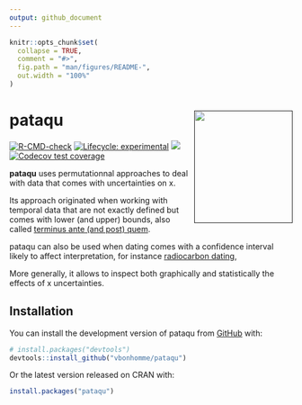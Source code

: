 ```yaml
---
output: github_document
---
```


<!-- README.md is generated from README.Rmd. Please edit that file -->

```r
knitr::opts_chunk$set(
  collapse = TRUE,
  comment = "#>",
  fig.path = "man/figures/README-",
  out.width = "100%"
)
```

# pataqu [<img src="man/figures/pataqu.png" width = "175" height = "200" align="right" />]() 

<!-- badges: start -->
<!--[![CRAN status](https://www.r-pkg.org/badges/version/pataqu)](https://CRAN.R-project.org/package=pataqu)-->
[![R-CMD-check](https://github.com/vbonhomme/pataqu/workflows/R-CMD-check/badge.svg)](https://github.com/vbonhomme/pataqu/actions)
[![Lifecycle: experimental](https://img.shields.io/badge/lifecycle-experimental-orange.svg)](https://lifecycle.r-lib.org/articles/stages.html#experimental)
[![](https://img.shields.io/github/last-commit/vbonhomme/pataqu.svg)](https://github.com/vbonhomme/pataqu/commits/master)
[![Codecov test coverage](https://codecov.io/gh/vbonhomme/pataqu/branch/master/graph/badge.svg)](https://app.codecov.io/gh/vbonhomme/pataqu?branch=master)


<!-- badges: end -->

**pataqu** uses permutationnal approaches to deal with data that comes with uncertainties on x. 

Its approach originated when working with temporal data that are not exactly defined but comes with lower (and upper) bounds, also called [terminus ante (and post) quem](https://en.wikipedia.org/wiki/Terminus_post_quem). 

pataqu can also be used when dating comes with a confidence interval likely to affect interpretation, for instance [radiocarbon dating](https://en.wikipedia.org/wiki/Radiocarbon_dating),
 
More generally, it allows to inspect both graphically and statistically the effects of x uncertainties.

## Installation

You can install the development version of pataqu from [GitHub](https://github.com/) with:

``` r
# install.packages("devtools")
devtools::install_github("vbonhomme/pataqu")
```

Or the latest version released on CRAN with:

``` r
install.packages("pataqu")
```
